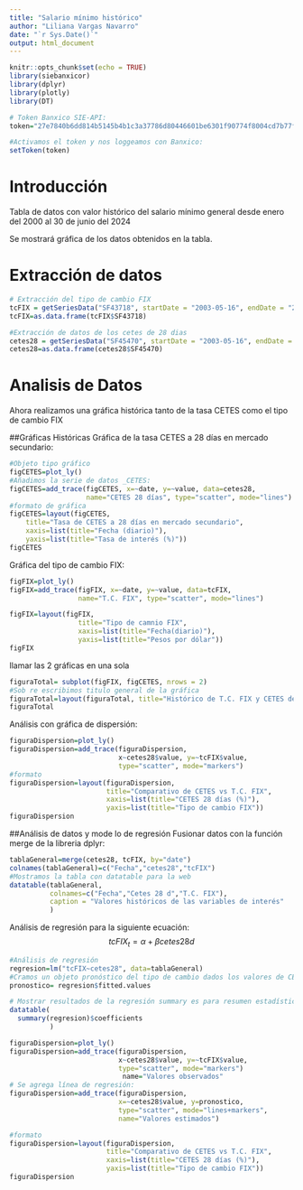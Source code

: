 ```yaml
---
title: "Salario mínimo histórico"
author: "Liliana Vargas Navarro"
date: "`r Sys.Date()`"
output: html_document
---
```


```r
knitr::opts_chunk$set(echo = TRUE)
library(siebanxicor)
library(dplyr)
library(plotly)
library(DT)

# Token Banxico SIE-API:  
token="27e7840b6dd814b5145b4b1c3a37786d80446601be6301f90774f8004cd7b77f"

#Activamos el token y nos loggeamos con Banxico:
setToken(token)
```
  
# Introducción
Tabla de datos con valor histórico del salario mínimo general desde enero del 2000 al 30 de junio del 2024

Se mostrará gráfica de los datos obtenidos en la tabla.

# Extracción de datos

```r
# Extracción del tipo de cambio FIX
tcFIX = getSeriesData("SF43718", startDate = "2003-05-16", endDate = "2024-07-09")
tcFIX=as.data.frame(tcFIX$SF43718)
```

```r
#Extracción de datos de los cetes de 28 dias
cetes28 = getSeriesData("SF45470", startDate = "2003-05-16", endDate = "2024-07-09")
cetes28=as.data.frame(cetes28$SF45470)

```
# Analisis de Datos

Ahora realizamos una gráfica histórica tanto de la tasa CETES como el tipo de cambio FIX

##Gráficas Históricas
Gráfica de la tasa CETES a 28 días en mercado secundario:

```r
#Objeto tipo gráfico
figCETES=plot_ly()
#Añadimos la serie de datos _CETES:
figCETES=add_trace(figCETES, x=~date, y=~value, data=cetes28,
                   name="CETES 28 días", type="scatter", mode="lines")
#formato de gráfica
figCETES=layout(figCETES,
    title="Tasa de CETES a 28 días en mercado secundario",
    xaxis=list(title="Fecha (diario)"),
    yaxis=list(title="Tasa de interés (%)"))
figCETES
```

Gráfica del tipo de cambio FIX:

```r
figFIX=plot_ly()
figFIX=add_trace(figFIX, x=~date, y=~value, data=tcFIX,
                 name="T.C. FIX", type="scatter", mode="lines")

figFIX=layout(figFIX,
                 title="Tipo de camnio FIX",
                 xaxis=list(title="Fecha(diario)"),
                 yaxis=list(title="Pesos por dólar"))
figFIX
```

llamar las 2 gráficas en una sola
```r
figuraTotal= subplot(figFIX, figCETES, nrows = 2)
#Sob re escribimos titulo general de la gráfica
figuraTotal=layout(figuraTotal, title="Histórico de T.C. FIX y CETES de 28 días")
figuraTotal
```
Análisis con gráfica de dispersión:
```r
figuraDispersion=plot_ly()
figuraDispersion=add_trace(figuraDispersion,
                           x~cetes28$value, y=~tcFIX$value,
                           type="scatter", mode="markers")
#formato
figuraDispersion=layout(figuraDispersion,
                        title="Comparativo de CETES vs T.C. FIX",
                        xaxis=list(title="CETES 28 días (%)"),
                        yaxis=list(title="Tipo de cambio FIX"))
figuraDispersion
```

##Análisis de datos y mode lo de regresión
Fusionar datos con la función merge de la libreria dplyr:

```r
tablaGeneral=merge(cetes28, tcFIX, by="date")
colnames(tablaGeneral)=c("Fecha","cetes28","tcFIX")
#Mostramos la tabla con datatable para la web
datatable(tablaGeneral,
          colnames=c("Fecha","Cetes 28 d","T.C. FIX"),
          caption = "Valores históricos de las variables de interés"
          )
```
Análisis de regresión para la siguiente ecuación:
$$tcFIX_t=\alpha+\beta cetes28d$$
```r
#Análisis de regresión
regresion=lm("tcFIX~cetes28", data=tablaGeneral)
#Cramos un objeto pronóstico del tipo de cambio dados los valores de CETES de 28 días
pronostico= regresion$fitted.values

# Mostrar resultados de la regresión summary es para resumen estadísticos
datatable(
  summary(regresion)$coefficients
          )
```

```r
figuraDispersion=plot_ly()
figuraDispersion=add_trace(figuraDispersion,
                           x~cetes28$value, y=~tcFIX$value,
                           type="scatter", mode="markers")
                            name="Valores observados"
# Se agrega línea de regresión:
figuraDispersion=add_trace(figuraDispersion,
                           x=~cetes28$value, y=pronostico,
                           type="scatter", mode="lines+markers",
                           name="Valores estimados")

#formato
figuraDispersion=layout(figuraDispersion,
                        title="Comparativo de CETES vs T.C. FIX",
                        xaxis=list(title="CETES 28 días (%)"),
                        yaxis=list(title="Tipo de cambio FIX"))
figuraDispersion
```




